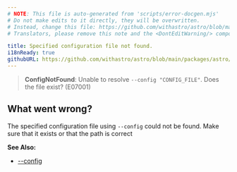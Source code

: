 ```yaml
---
# NOTE: This file is auto-generated from 'scripts/error-docgen.mjs'
# Do not make edits to it directly, they will be overwritten.
# Instead, change this file: https://github.com/withastro/astro/blob/main/packages/astro/src/core/errors/errors-data.ts
# Translators, please remove this note and the <DontEditWarning/> component.

title: Specified configuration file not found.
i18nReady: true
githubURL: https://github.com/withastro/astro/blob/main/packages/astro/src/core/errors/errors-data.ts
---
```


<DontEditWarning />


> **ConfigNotFound**: Unable to resolve `--config "CONFIG_FILE"`. Does the file exist? (E07001)

## What went wrong?
The specified configuration file using `--config` could not be found. Make sure that it exists or that the path is correct

**See Also:**
-  [--config](/en/reference/cli-reference/#--config-path)


